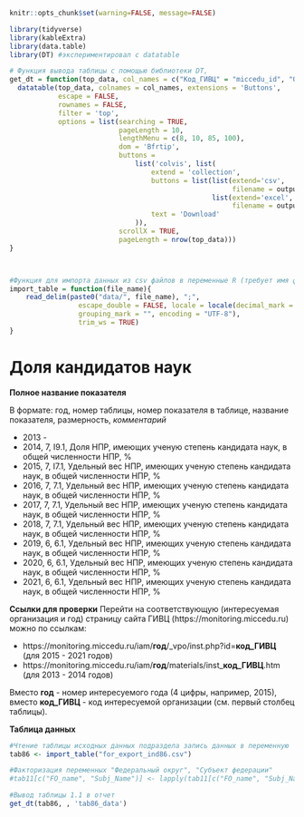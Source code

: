 
```r
knitr::opts_chunk$set(warning=FALSE, message=FALSE)
```


```r
library(tidyverse)
library(kableExtra)
library(data.table)
library(DT) #экспериментировал с datatable
```

```r
# Функция вывода таблицы с помощью библиотеки DT, 
get_dt = function(top_data, col_names = c("Код_ГИВЦ" = "miccedu_id", "Организация" = "clear_name", "2013" = "ind_2013_value", "2014" = "ind_2014_value", "2015" = "ind_2015_value", "2016" = "ind_2016_value", "2017" = "ind_2017_value", "2018" = "ind_2018_value", "2019" = "ind_2019_value", "2020" = "ind_2020_value", "2021" =  "ind_2021_value"), output_file_name) {
  datatable(top_data, colnames = col_names, extensions = 'Buttons',
            escape = FALSE,
            rownames = FALSE,
            filter = 'top',
            options = list(searching = TRUE,
                           pageLength = 10,
                           lengthMenu = c(8, 10, 85, 100),
                           dom = 'Bfrtip',
                           buttons = 
                               list('colvis', list(
                                   extend = 'collection',
                                   buttons = list(list(extend='csv',
                                                       filename = output_file_name),
                                                  list(extend='excel',
                                                       filename = output_file_name)),
                                   text = 'Download'
                               )),
                           scrollX = TRUE,
                           pageLength = nrow(top_data))) 
}



#Функция для импорта данных из csv файлов в переменные R (требует имя файла в кавычках и берет из каталока data рабочей директории проекта)
import_table = function(file_name){
    read_delim(paste0("data/", file_name), ";", 
                 escape_double = FALSE, locale = locale(decimal_mark = ",", 
                 grouping_mark = "", encoding = "UTF-8"), 
                 trim_ws = TRUE)
}
```



# Доля кандидатов наук {#ind86_info}

**Полное название показателя**

В формате: год, номер таблицы, номер показателя в таблице, название показателя, размерность, *комментарий*


* 2013 - 
* 2014,	7,	I9.1,	Доля НПР, имеющих ученую степень кандидата наук, в общей численности НПР, %
* 2015,	7,	I7.1,	Удельный вес НПР, имеющих ученую степень кандидата наук, в общей численности НПР, %
* 2016,	7,	7.1,	Удельный вес НПР, имеющих ученую степень кандидата наук, в общей численности НПР, %
* 2017,	7,	7.1,	Удельный вес НПР, имеющих ученую степень кандидата наук, в общей численности НПР, %
* 2018,	7,	7.1,	Удельный вес НПР, имеющих ученую степень кандидата наук, в общей численности НПР, %
* 2019,	6,	6.1,	Удельный вес НПР, имеющих ученую степень кандидата наук, в общей численности НПР, %
* 2020,	6,	6.1,	Удельный вес НПР, имеющих ученую степень кандидата наук, в общей численности НПР, %
* 2021,	6,	6.1,	Удельный вес НПР, имеющих ученую степень кандидата наук, в общей численности НПР, %


**Ссылки для проверки**
Перейти на соответствующую (интересуемая организация и год) страницу сайта ГИВЦ (https://monitoring.miccedu.ru) можно по ссылкам:

* https://monitoring.miccedu.ru/iam/**год**/_vpo/inst.php?id=**код_ГИВЦ** (для 2015 - 2021 годов)
* https://monitoring.miccedu.ru/iam/**год**/materials/inst_**код_ГИВЦ**.htm (для 2013 - 2014 годов)

Вместо **год** - номер интересуемого года (4 цифры, например, 2015), вместо **код_ГИВЦ** - код интересуемой организации (см. первый столбец таблицы).



**Таблица данных**

```r
#Чтение таблицы исходных данных подраздела запись данных в переменную
tab86 <- import_table("for_export_ind86.csv")

#Факторизация переменных "Федеральный округ", "Субъект федерации"
#tab11[c("FO_name", "Subj_Name")] <- lapply(tab11[c("FO_name", "Subj_Name")] , factor)

```




```r
#Вывод таблицы 1.1 в отчет
get_dt(tab86, , 'tab86_data')
```



